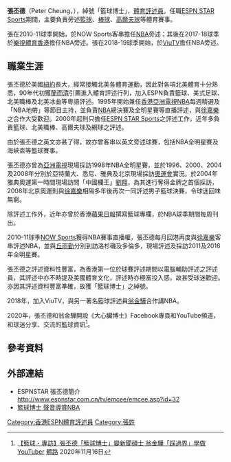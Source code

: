'''張丕德'''（Peter Cheung，{{bd|1966年|11月10日}}），綽號「籃球博士」，[[體育評述員|體育評述員]]。任職[[ESPN_STAR_Sports|ESPN STAR Sports]]期間，主要負責旁述[[籃球|籃球]]、[[棒球|棒球]]、[[高爾夫球|高爾夫球]]等體育賽事。

張在2010-11球季開始，於NOW Sports客串擔任[[NBA|NBA]]旁述；其後在2017-18球季於[[樂視體育香港|樂視體育香港]]擔任NBA旁述。張在2018-19球季開始，於[[ViuTV|ViuTV]]擔任NBA旁述。

== 職業生涯 ==
張丕德於美國[[紐約|紐約]]長大，經常接觸北美各體育運動，因此對各項北美體育十分熟悉，90年代初獲[[簡而清|簡而清]]引薦進入體育評述行列，加入ESPN負責籃球、美式足球、北美職棒及北美冰曲等粵語評述。1995年開始兼任[[香港亞洲電視|香港亞洲電視]][[NBA|NBA]]每週精選及「NBA地帶」等節目主持，並負責[[NBA|NBA]]總決賽及全明星賽等直播評述，與[[徐嘉樂|徐嘉樂]]之合作大受歡迎。2000年起則只擔任[[ESPN_STAR_Sports|ESPN STAR Sports]]之評述工作，近年多負責籃球、北美職棒、高爾夫球及網球之評述。

由於張丕德之英文亦甚了得，故亦曾客串以英文旁述球賽，包括NBA全明星賽及海峽盃等籃球賽事。

張丕德亦曾為[[亞洲電視|亞洲電視]]現場採訪1998年NBA全明星賽，並於1996、2000、2004及2008年分別於亞特蘭大、悉尼、雅典及北京現場採訪[[奧運會|奧運會]]實況。於2004年雅典奧運第一時間現場訪問「中國欄王」[[劉翔|劉翔]]，為其進行奪得金牌之首個採訪，2008年北京奧運則與[[徐嘉樂|徐嘉樂]]相隔多年後再次一同評述男子籃球決賽，令球迷回味無窮。

除評述工作外，近年亦曾於香港[[蘋果日報|蘋果日報]]撰寫籃球專欄，於NBA球季期間每周刊出。

2010-11球季[[NOW_Sports|NOW Sports]]獲得NBA賽事直播權，張丕德每月回港再度與[[徐嘉樂|徐嘉樂]]客串評述NBA，並與[[丘雨勤|丘雨勤]]分別到訪洛杉磯及多倫多，現場評述及採訪2011及2016年全明星賽。

張丕德之評述資料性豐富，為香港第一位於球賽評述期間以電腦輔助評述之評述員，其評述中亦不時提及美國體育文化，評述時亦極富投入感，故甚受球迷歡迎。亦因其評述資料豐富準確，故獲「籃球博士」之綽號。

2018年，加入ViuTV，與另一著名籃球評述員[[翁金驊|翁金驊]]合作講NBA。

2020年，張丕德和翁金驊開設《大心臟博士》Facebook專頁和YouTube頻道，和球迷分享、交流的籃球資訊<ref>[https://www.sportsroad.hk/archives/315008 【籃球・專訪】張丕德「籃球博士」變新聞碩士 翁金驊「踩過界」學做YouTuber] {{Wayback|url=https://www.sportsroad.hk/archives/315008 |date=20201124171511 }} [[體路|體路]] 2020年11月16日</ref>。

==參考資料==
{{reflist}}

== 外部連結 ==
* ESPNSTAR 張丕德簡介 http://www.espnstar.com.cn/tv/emcee/emcee.asp?id=32 {{Wayback|url=http://www.espnstar.com.cn/tv/emcee/emcee.asp?id=32 |date=20120527104021 }}
* [https://hk.sports.appledaily.com/sports/daily/article/20110223/15004270 籃球博士 聲音導賞NBA] {{Wayback|url=https://hk.sports.appledaily.com/sports/daily/article/20110223/15004270 |date=20190918162308 }}

[[Category:香港ESPN體育評述員|Category:香港ESPN體育評述員]]
[[Category:張姓|Category:張姓]]